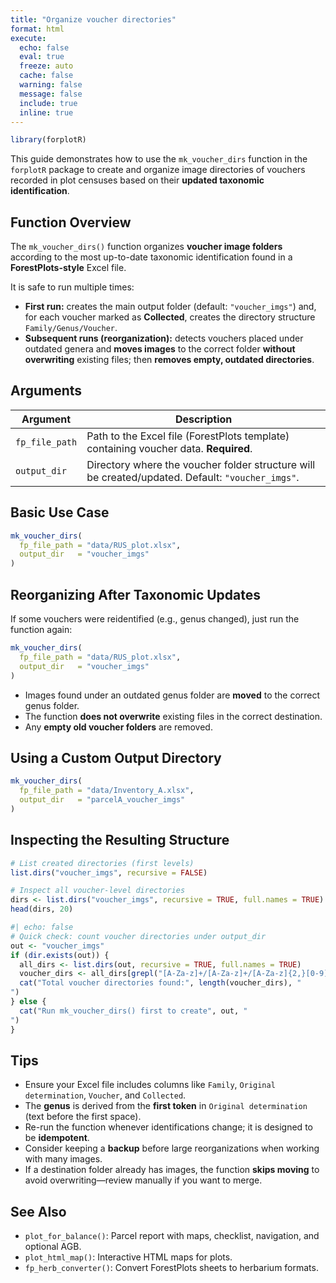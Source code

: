 ---
title: "Organize voucher directories"
format: html
execute:
  echo: false
  eval: true
  freeze: auto
  cache: false
  warning: false
  message: false
  include: true
  inline: true
---

```{r setup, include=FALSE}
library(forplotR)
```

This guide demonstrates how to use the `mk_voucher_dirs` function in the `forplotR` package to create and organize image directories of vouchers recorded in plot censuses based on their **updated taxonomic identification**.

## Function Overview

The `mk_voucher_dirs()` function organizes **voucher image folders** according to the most up-to-date taxonomic identification found in a **ForestPlots-style** Excel file.

It is safe to run multiple times:

* **First run:** creates the main output folder (default: `"voucher_imgs"`) and, for each voucher marked as **Collected**, creates the directory structure `Family/Genus/Voucher`.
* **Subsequent runs (reorganization):** detects vouchers placed under outdated genera and **moves images** to the correct folder **without overwriting** existing files; then **removes empty, outdated directories**.

## Arguments

| Argument       | Description                                                                                      |
| -------------- | ------------------------------------------------------------------------------------------------ |
| `fp_file_path` | Path to the Excel file (ForestPlots template) containing voucher data. **Required**.             |
| `output_dir`   | Directory where the voucher folder structure will be created/updated. Default: `"voucher_imgs"`. |

## Basic Use Case

```r
mk_voucher_dirs(
  fp_file_path = "data/RUS_plot.xlsx",
  output_dir   = "voucher_imgs"
)
```

## Reorganizing After Taxonomic Updates

If some vouchers were reidentified (e.g., genus changed), just run the function again:

```r
mk_voucher_dirs(
  fp_file_path = "data/RUS_plot.xlsx",
  output_dir   = "voucher_imgs"
)
```

* Images found under an outdated genus folder are **moved** to the correct genus folder.
* The function **does not overwrite** existing files in the correct destination.
* Any **empty old voucher folders** are removed.

## Using a Custom Output Directory

```r
mk_voucher_dirs(
  fp_file_path = "data/Inventory_A.xlsx",
  output_dir   = "parcelA_voucher_imgs"
)
```

## Inspecting the Resulting Structure

```r
# List created directories (first levels)
list.dirs("voucher_imgs", recursive = FALSE)

# Inspect all voucher-level directories
dirs <- list.dirs("voucher_imgs", recursive = TRUE, full.names = TRUE)
head(dirs, 20)
```

```{r}
#| echo: false
# Quick check: count voucher directories under output_dir
out <- "voucher_imgs"
if (dir.exists(out)) {
  all_dirs <- list.dirs(out, recursive = TRUE, full.names = TRUE)
  voucher_dirs <- all_dirs[grepl("[A-Za-z]+/[A-Za-z]+/[A-Za-z]{2,}[0-9]{3,}", all_dirs)]
  cat("Total voucher directories found:", length(voucher_dirs), "
")
} else {
  cat("Run mk_voucher_dirs() first to create", out, "
")
}
```

## Tips

* Ensure your Excel file includes columns like `Family`, `Original determination`, `Voucher`, and `Collected`.
* The **genus** is derived from the **first token** in `Original determination` (text before the first space).
* Re-run the function whenever identifications change; it is designed to be **idempotent**.
* Consider keeping a **backup** before large reorganizations when working with many images.
* If a destination folder already has images, the function **skips moving** to avoid overwriting—review manually if you want to merge.

## See Also

* `plot_for_balance()`: Parcel report with maps, checklist, navigation, and optional AGB.
* `plot_html_map()`: Interactive HTML maps for plots.
* `fp_herb_converter()`: Convert ForestPlots sheets to herbarium formats.
